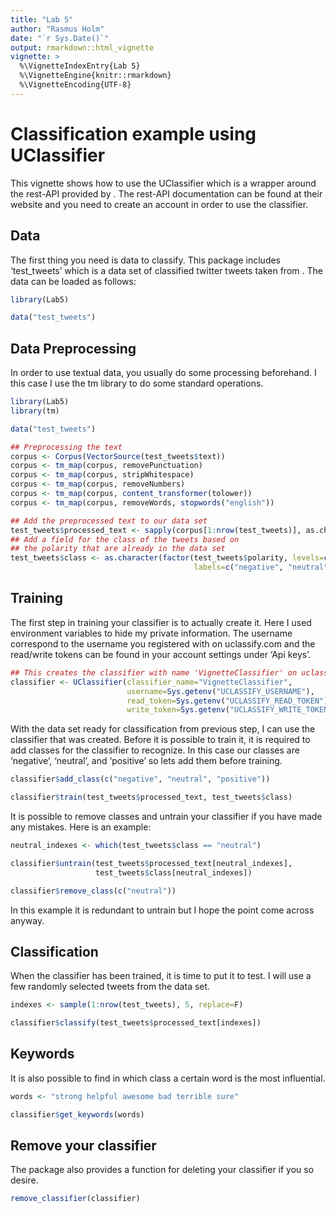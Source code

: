 ```yaml
---
title: "Lab 5"
author: "Rasmus Holm"
date: "`r Sys.Date()`"
output: rmarkdown::html_vignette
vignette: >
  %\VignetteIndexEntry{Lab 5}
  %\VignetteEngine{knitr::rmarkdown}
  %\VignetteEncoding{UTF-8}
---
```


# Classification example using UClassifier

This vignette shows how to use the UClassifier which is a wrapper around the rest-API provided by \url{uclassify.com}. The rest-API documentation can be found at their website and you need to create an account in order to use the classifier.

## Data

The first thing you need is data to classify. This package includes 'test_tweets' which is a data set of classified twitter tweets taken from \url{http://help.sentiment140.com/for-students}. The data can be loaded as follows:

```r
library(Lab5)

data("test_tweets")
```

## Data Preprocessing

In order to use textual data, you usually do some processing beforehand. I this case I use the tm library to do some standard operations.

```r
library(Lab5)
library(tm)

data("test_tweets")

## Preprocessing the text
corpus <- Corpus(VectorSource(test_tweets$text))
corpus <- tm_map(corpus, removePunctuation)
corpus <- tm_map(corpus, stripWhitespace)
corpus <- tm_map(corpus, removeNumbers)
corpus <- tm_map(corpus, content_transformer(tolower))
corpus <- tm_map(corpus, removeWords, stopwords("english"))

## Add the preprocessed text to our data set
test_tweets$processed_text <- sapply(corpus[1:nrow(test_tweets)], as.character)
## Add a field for the class of the tweets based on
## the polarity that are already in the data set
test_tweets$class <- as.character(factor(test_tweets$polarity, levels=c(0, 2, 4),
                                         labels=c("negative", "neutral", "positive")))
```

## Training

The first step in training your classifier is to actually create it. Here I used environment variables to hide my private information. The username correspond to the username you registered with on uclassify.com and the read/write tokens can be found in your account settings under 'Api keys'.

```r
## This creates the classifier with name 'VignetteClassifier' on uclassify.com's server.
classifier <- UClassifier(classifier_name="VignetteClassifier",
                          username=Sys.getenv("UCLASSIFY_USERNAME"),
                          read_token=Sys.getenv("UCLASSIFY_READ_TOKEN"),
                          write_token=Sys.getenv("UCLASSIFY_WRITE_TOKEN"))
```


With the data set ready for classification from previous step, I can use the classifier that was created. Before it is possible to train it, it is required to add classes for the classifier to recognize. In this case our classes are 'negative', 'neutral', and 'positive' so lets add them before training.

```r
classifier$add_class(c("negative", "neutral", "positive"))

classifier$train(test_tweets$processed_text, test_tweets$class)
```

It is possible to remove classes and untrain your classifier if you have made any mistakes. Here is an example:

```r
neutral_indexes <- which(test_tweets$class == "neutral")

classifier$untrain(test_tweets$processed_text[neutral_indexes],
                   test_tweets$class[neutral_indexes])

classifier$remove_class(c("neutral"))
```

In this example it is redundant to untrain but I hope the point come across anyway.

## Classification

When the classifier has been trained, it is time to put it to test. I will use a few randomly selected tweets from the data set.

```r
indexes <- sample(1:nrow(test_tweets), 5, replace=F)

classifier$classify(test_tweets$processed_text[indexes])
```

## Keywords

It is also possible to find in which class a certain word is the most influential.

```r
words <- "strong helpful awesome bad terrible sure"

classifier$get_keywords(words)
```

## Remove your classifier

The package also provides a function for deleting your classifier if you so desire.

```r
remove_classifier(classifier)
```
